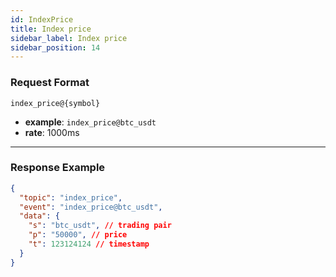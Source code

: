 ```yaml
---
id: IndexPrice
title: Index price
sidebar_label: Index price
sidebar_position: 14
---
```


### Request Format

```
index_price@{symbol}
```

- **example**: `index_price@btc_usdt`
- **rate**: 1000ms

---

### Response Example

```json title="Response"
{
  "topic": "index_price",
  "event": "index_price@btc_usdt",
  "data": {
    "s": "btc_usdt", // trading pair
    "p": "50000", // price
    "t": 123124124 // timestamp
  }
}
```
